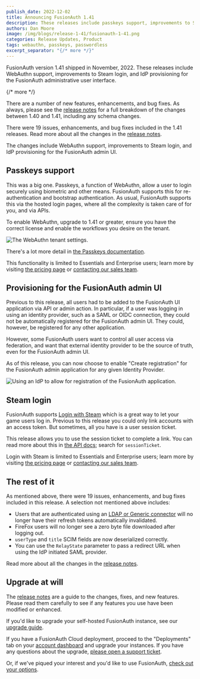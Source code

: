 ```yaml
---
publish_date: 2022-12-02 
title: Announcing FusionAuth 1.41
description: These releases include passkeys support, improvements to Steam login, and IdP provisioning for the FusionAuth admin UI.
authors: Dan Moore
image: /img/blogs/release-1-41/fusionauth-1-41.png
categories: Release Updates, Product
tags: webauthn, passkeys, passwordless
excerpt_separator: "{/* more */}"
---
```


FusionAuth version 1.41 shipped in November, 2022. These releases include WebAuthn support, improvements to Steam login, and IdP provisioning for the FusionAuth administrative user interface.

{/* more */}

There are a number of new features, enhancements, and bug fixes. As always, please see the [release notes](/docs/release-notes/archive#version-1-41-3) for a full breakdown of the changes between 1.40 and 1.41, including any schema changes.

There were 19 issues, enhancements, and bug fixes included in the 1.41 releases. Read more about all the changes in the [release notes](/docs/release-notes/archive#version-1-41-3).

The changes include WebAuthn support, improvements to Steam login, and IdP provisioning for the FusionAuth admin UI.

## Passkeys support

This was a big one. Passkeys, a function of WebAuthn, allow a user to login securely using biometric and other means. FusionAuth supports this for re-authentication and bootstrap authentication. As usual, FusionAuth supports this via the hosted login pages, where all the complexity is taken care of for you, and via APIs.

To enable WebAuthn, upgrade to 1.41 or greater, ensure you have the correct license and enable the workflows you desire on the tenant.

![The WebAuthn tenant settings.](/img/blogs/release-1-41/enable-webauthn.png)

There's a lot more detail in [the Passkeys documentation](/docs/lifecycle/authenticate-users/passwordless/webauthn-passkeys).

This functionality is limited to Essentials and Enterprise users; learn more by visiting [the pricing page](/pricing) or [contacting our sales team](/contact).

## Provisioning for the FusionAuth admin UI

Previous to this release, all users had to be added to the FusionAuth UI application via API or admin action. In particular, if a user was logging in using an identity provider, such as a SAML or OIDC connection, they could not be automatically registered for the FusionAuth admin UI. They could, however, be registered for any other application.

However, some FusionAuth users want to control all user access via federation, and want that external identity provider to be the source of truth, even for the FusionAuth admin UI.

As of this release, you can now choose to enable "Create registration" for the FusionAuth admin application for any given Identity Provider. 

![Using an IdP to allow for registration of the FusionAuth application.](/img/blogs/release-1-41/enable-registration-fusionauth.png)

## Steam login

FusionAuth supports [Login with Steam](/docs/lifecycle/authenticate-users/identity-providers/gaming/steam) which is a great way to let your game users log in. Previous to this release you could only link accounts with an access token. But sometimes, all you have is a user session ticket.

This release allows you to use the session ticket to complete a link. You can read more about this in [the API docs](/docs/apis/identity-providers/steam); search for `sessionTicket`.

Login with Steam is limited to Essentials and Enterprise users; learn more by visiting [the pricing page](/pricing) or [contacting our sales team](/contact).

## The rest of it

As mentioned above, there were 19 issues, enhancements, and bug fixes included in this release. A selection not mentioned above includes:

* Users that are authenticated using an [LDAP or Generic connector](/docs/lifecycle/migrate-users/connectors/) will no longer have their refresh tokens automatically invalidated.
* FireFox users will no longer see a zero byte file downloaded after logging out.
* `userType` and `title` SCIM fields are now deserialized correctly.
* You can use the `RelayState` parameter to pass a redirect URL when using the IdP initiated SAML provider.

Read more about all the changes in the [release notes](/docs/release-notes/archive#version-1-41-3).

## Upgrade at will

The [release notes](/docs/release-notes/archive#version-1-41-3) are a guide to the changes, fixes, and new features. Please read them carefully to see if any features you use have been modified or enhanced.

If you'd like to upgrade your self-hosted FusionAuth instance, see our [upgrade guide](/docs/operate/deploy/upgrade). 

If you have a FusionAuth Cloud deployment, proceed to the "Deployments" tab on your [account dashboard](https://account.fusionauth.io/account/deployment/) and upgrade your instances. If you have any questions about the upgrade, [please open a support ticket](https://account.fusionauth.io/account/support/).

Or, if we've piqued your interest and you'd like to use FusionAuth, [check out your options](/pricing).
